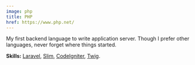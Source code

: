 ```yaml
---
image: php
title: PHP
href: https://www.php.net/
---
```


My first backend language to write application server. Though I prefer other languages, never forget where things started.

<!-- prettier-ignore-start -->
<span class="block mt-1">
  <strong class="font-medium">Skills:</strong>
  <a 
    class="link" 
    href="https://laravel.com/"
    title="Laravel"
    aria-label="Laravel"
    target="_blank"
    rel="noreferrer"
  >Laravel</a>,
  <a 
    class="link" 
    href="https://www.slimframework.com/"
    title="Slim"
    aria-label="Slim"
    target="_blank"
    rel="noreferrer"
  >Slim</a>,
  <a 
    class="link" 
    href="https://codeigniter.com/"
    title="CodeIgniter"
    aria-label="CodeIgniter"
    target="_blank"
    rel="noreferrer"
  >CodeIgniter</a>,
  <a 
    class="link" 
    href="https://twig.symfony.com/"
    title="Twig"
    aria-label="Twig"
    target="_blank"
    rel="noreferrer"
  >Twig</a>.
</span>
<!-- prettier-ignore-end -->
